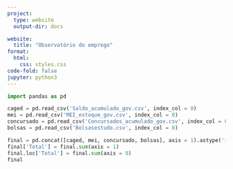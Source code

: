```yaml
---
project:
  type: website
  output-dir: docs

website:
  title: "Observatório do emprego"
format:
  html:
    css: styles.css
code-fold: false
jupyter: python3
---
```


```python
import pandas as pd

caged = pd.read_csv('Saldo_acumulado_gov.csv', index_col = 0)
mei = pd.read_csv('MEI_estoque_gov.csv', index_col = 0)
concursado = pd.read_csv('Concursados_acumulado_gov.csv', index_col = 0)
bolsas = pd.read_csv('Bolsasestudo.csv', index_col = 0)

final = pd.concat([caged, mei, concursado, bolsas], axis = 1).astype('int')
final['Total'] = final.sum(axis = 1)
final.loc['Total'] = final.sum(axis = 0)
final

```
